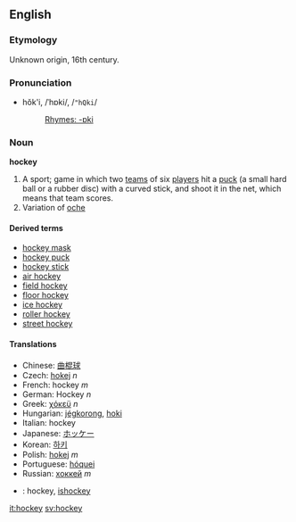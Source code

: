 ==English==
===Etymology===
Unknown origin, 16th century.

===Pronunciation===
*hŏk'i, /ˈhɒki/, /<tt>"hQki</tt>/
*:[[Rhymes:English:-ɒki|Rhymes: -ɒki]]

=== Noun ===
'''hockey'''

#A sport; game in which two [[team]]s of six [[player]]s hit a [[puck]] (a small hard ball or a rubber disc) with a curved stick, and shoot it in the net, which means that team scores.
#Variation of [[oche]]

====Derived terms====
*[[hockey mask]]
*[[hockey puck]]
*[[hockey stick]]
*[[air hockey]]
*[[field hockey]]
*[[floor hockey]]
*[[ice hockey]]
*[[roller hockey]]
*[[street hockey]]

====Translations====
*Chinese: [[曲棍球]]
*Czech: [[hokej]] ''n''
*French: hockey ''m''
*German: Hockey ''n''
*Greek: [[χόκεϋ]] ''n''
*Hungarian: [[jégkorong]], [[hoki]]
*Italian: hockey
*Japanese: [[ホッケー]]
*Korean: [[하키]]
*Polish: [[hokej]] ''m''
*Portuguese: [[hóquei]]
*Russian: [[хоккей]] ''m''
*{{sv}}: hockey, [[ishockey]]

[[it:hockey]]
[[sv:hockey]]